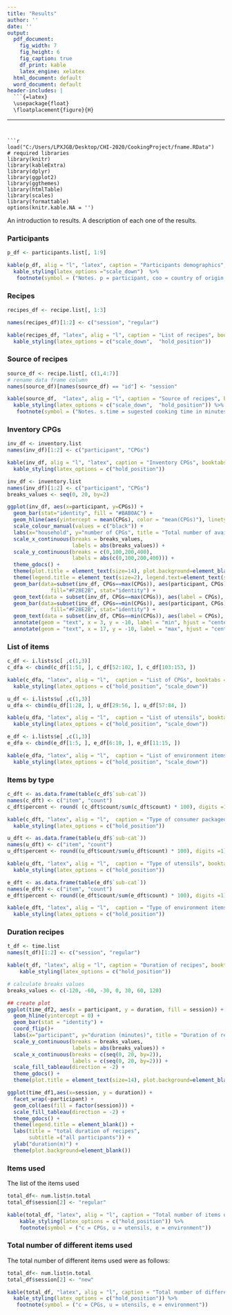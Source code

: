 ```yaml
---
title: "Results"
author: ''
date: ''
output:
  pdf_document:
    fig_width: 7
    fig_height: 6
    fig_caption: true
    df_print: kable
    latex_engine: xelatex
  html_document: default
  word_document: default
header-includes: |
  ```{=latex}
  \usepackage{float}
  \floatplacement{figure}{H}
  ```
---
```


```r
load("C:/Users/LPXJGB/Desktop/CHI-2020/CookingProject/fname.RData")
# required libraries
library(knitr)
library(kableExtra)
library(dplyr)
library(ggplot2)
library(ggthemes)
library(htmlTable)
library(scales)
library(formattable)
options(knitr.kable.NA = '')

```
An introduction to results. A description of each one of the results.

### Participants

```r
p_df <- participants.list[, 1:9]

kable(p_df, alig = "l", "latex", caption = "Participants demographics", booktabs = T) %>%
  kable_styling(latex_options ="scale_down")  %>%
   footnote(symbol = ("Notes. p = participant, coo = country of origin, noi = number of inhabitants, nb = non-binary"))
```

### Recipes

```r
recipes_df <- recipe.list[, 1:3]

names(recipes_df)[1:2] <- c("session", "regular")

kable(recipes_df, "latex", alig = "l", caption = "List of recipes", booktabs = T) %>%
  kable_styling(latex_options = c("scale_down",  "hold_position"))
```

### Source of recipes

```r
source_df <- recipe.list[, c(1,4:7)]
# rename data frame column
names(source_df)[names(source_df) == "id"] <- "session"

kable(source_df,  "latex", alig = "l", caption = "Source of recipes", booktabs = T) %>%
  kable_styling(latex_options = c("scale_down",  "hold_position")) %>%
   footnote(symbol = ("Notes. s.time = sugested cooking time in minutes"))
```

### Inventory CPGs

```r
inv_df <- inventory.list
names(inv_df)[1:2] <- c("participant", "CPGs")

kable(inv_df, alig = "l", "latex", caption = "Inventory CPGs", booktabs = T) %>%
  kable_styling(latex_options = c("hold_position"))
```

```r
inv_df <- inventory.list
names(inv_df)[1:2] <- c("participant", "CPGs")
breaks_values <- seq(0, 20, by=2) 

ggplot(inv_df, aes(x=participant, y=CPGs)) +
  geom_bar(stat="identity", fill = "#BAB0AC") +
  geom_hline(aes(yintercept = mean(CPGs), color = "mean(CPGs)"), linetype = 2, size = 0.5)  +
  scale_colour_manual(values = c("black")) + 
  labs(x="household", y="number of CPGs", title = "Total number of available CPGs per household", colour = "") +
  scale_x_continuous(breaks = breaks_values,
                     labels = abs(breaks_values)) +
  scale_y_continuous(breaks = c(0,100,200,400),
                     labels = abs(c(0,100,200,400))) +
  theme_gdocs() +
  theme(plot.title = element_text(size=14), plot.background=element_blank(), panel.grid.major.x = element_blank()) + 
  theme(legend.title = element_text(size=2), legend.text=element_text(size=10)) + 
  geom_bar(data=subset(inv_df, CPGs==max(CPGs)), aes(participant, CPGs),
              fill="#F28E2B", stat="identity") +
  geom_text(data = subset(inv_df, CPGs==max(CPGs)), aes(label = CPGs), position = position_stack(1.03), color = "black") +
  geom_bar(data=subset(inv_df, CPGs==min(CPGs)), aes(participant, CPGs),
              fill="#F28E2B", stat="identity") +
  geom_text(data = subset(inv_df, CPGs==min(CPGs)), aes(label = CPGs), position = position_stack(1.3), color = "black") +  
  annotate(geom = "text", x = 3, y = -10, label = "min", hjust = "center") +  
  annotate(geom = "text", x = 17, y = -10, label = "max", hjust = "center")
```

### List of items

```r
c_df <- i.lists$c[ ,c(1,3)]
c_dfa <- cbind(c_df[1:51, ], c_df[52:102, ], c_df[103:153, ])

kable(c_dfa, "latex", alig = "l",  caption = "List of CPGs", booktabs = T) %>%
  kable_styling(latex_options = c("hold_position", "scale_down"))

u_df <- i.lists$u[ ,c(1,3)]
u_dfa <- cbind(u_df[1:28, ], u_df[29:56, ], u_df[57:84, ])

kable(u_dfa, "latex", alig = "l",  caption = "List of utensils", booktabs = T) %>%
  kable_styling(latex_options = c("hold_position", "scale_down"))

e_df <- i.lists$e[ ,c(1,3)]
e_dfa <- cbind(e_df[1:5, ], e_df[6:10, ], e_df[11:15, ])

kable(e_dfa, "latex", alig = "l",  caption = "List of environment items", booktabs = T) %>%
  kable_styling(latex_options = c("hold_position", "scale_down"))
```


### Items by type

```r
c_dft <- as.data.frame(table(c_df$`sub-cat`))
names(c_dft) <- c("item", "count")
c_dft$percent <- round( (c_dft$count/sum(c_dft$count) * 100), digits =1)

kable(c_dft, "latex", alig = "l",  caption = "Type of consumer packaged goods", booktabs = T) %>%
  kable_styling(latex_options = c("hold_position"))

u_dft <- as.data.frame(table(u_df$`sub-cat`))
names(u_dft) <- c("item", "count")
u_dft$percent <- round((u_dft$count/sum(u_dft$count) * 100), digits =1)

kable(u_dft, "latex", alig = "l",  caption = "Type of utensils", booktabs = T) %>%
  kable_styling(latex_options = c("hold_position"))

e_dft <- as.data.frame(table(e_df$`sub-cat`))
names(e_dft) <- c("item", "count")
e_dft$percent <- round((e_dft$count/sum(e_dft$count) * 100), digits =1)

kable(e_dft, "latex", alig = "l",  caption = "Type of environment items", booktabs = T) %>%
  kable_styling(latex_options = c("hold_position"))

```

### Duration recipes

```r
t_df <- time.list
names(t_df)[1:2] <- c("session", "regular")

kable(t_df, "latex", alig = "l", caption = "Duration of recipes", booktabs = T) %>%
    kable_styling(latex_options = c("hold_position"))
```

```r
# calculate breaks values
breaks_values <- c(-120, -60, -30, 0, 30, 60, 120)

## create plot
ggplot(time_df2, aes(x = participant, y = duration, fill = session)) +
  geom_hline(yintercept = 0) +
  geom_bar(stat = "identity") +
  coord_flip()+
  labs(x="participant", y="duration (minutes)", title = "Duration of recipe" ) +
  scale_y_continuous(breaks = breaks_values,
                     labels = abs(breaks_values)) +
  scale_x_continuous(breaks = c(seq(0, 20, by=2)),
                     labels = c(seq(0, 20, by=2))) +
  scale_fill_tableau(direction = -2) +
  theme_gdocs() +
  theme(plot.title = element_text(size=14), plot.background=element_blank())
```

```r
ggplot(time_df1,aes(x=session, y = duration)) + 
  facet_wrap(~participant) +
  geom_col(aes(fill = factor(session))) +
  scale_fill_tableau(direction = -2) +
  theme_gdocs() +
  theme(legend.title = element_blank()) +
  labs(title = "total duration of recipes",
       subtitle =("all participants")) +
  ylab("duration(m)") +
  theme(plot.background=element_blank())
```

### Items used 

The list of the items used


```r
total_df<- num.list$n.total
total_df$session[2] <- "regular"

kable(total_df, "latex", alig = "l", caption = "Total number of items used in minutes", booktabs = T) %>%
    kable_styling(latex_options = c("hold_position")) %>%
    footnote(symbol = ("c = CPGs, u = utensils, e = environment"))
```


### Total number of different items used 

The total number of different items used were as follows: 

```r
total_df<- num.list$n.total
total_df$session[2] <- "new"

kable(total_df, "latex", alig = "l", caption = "Total number of different items used", booktabs = T) %>%
  kable_styling(latex_options = c("hold_position")) %>%
   footnote(symbol = ("c = CPGs, u = utensils, e = environment"))
```